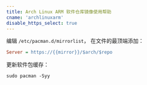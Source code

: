 ```yaml
---
title: Arch Linux ARM 软件仓库镜像使用帮助
cname: 'archlinuxarm'
disable_https_select: true
---
```


编辑 `/etc/pacman.d/mirrorlist`， 在文件的最顶端添加：

<CodeBlock>

```ini
Server = https://{{mirror}}/$arch/$repo
```

</CodeBlock>

更新软件包缓存：

```shell
sudo pacman -Syy
```
